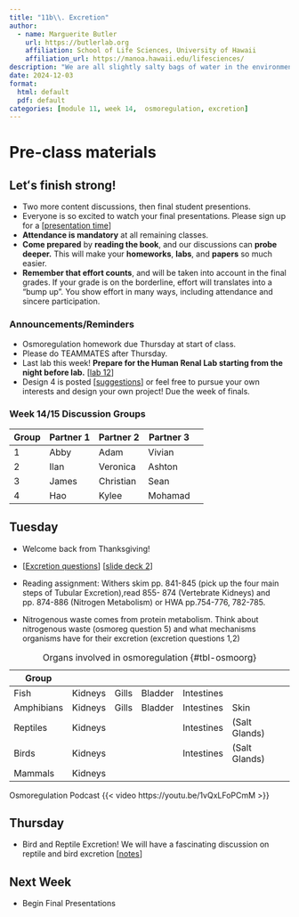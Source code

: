 ```yaml
---
title: "11b\\. Excretion"
author:
  - name: Marguerite Butler  
    url: https://butlerlab.org
    affiliation: School of Life Sciences, University of Hawaii
    affiliation_url: https://manoa.hawaii.edu/lifesciences/
description: "We are all slightly salty bags of water in the environment"
date: 2024-12-03
format: 
  html: default 
  pdf: default
categories: [module 11, week 14,  osmoregulation, excretion]
---
```


# Pre-class materials 

::: callout-important
## Letʻs finish strong!

- Two more content discussions, then final student presentions. 
- Everyone is so excited to watch your final presentations. Please sign up for a \[[presentation time](https://docs.google.com/spreadsheets/d/18ARk8XCpNsx-e65vF0LdGcSv0iXD3kNvOsOiQCFdar4/edit?usp=sharing)\] 
- __Attendance is mandatory__ at all remaining classes. 
- __Come prepared__ by __reading the book__, and our discussions can __probe deeper.__ This will make your __homeworks__, __labs__, and __papers__ so much easier. 
- __Remember that effort counts__, and will be taken into account in the final grades. If your grade is on the borderline, effort will translates into a "bump up".  You show effort in many ways, including attendance and sincere participation. 
:::


### Announcements/Reminders

-  Osmoregulation homework due Thursday at start of class. 
-  Please do TEAMMATES after Thursday. 
-  Last lab this week! __Prepare for the Human Renal Lab starting from the night before lab.__ \[[lab 12](../../labs/Lab12-human-renal/Lab12.qmd)\]
-  Design 4 is posted \[[suggestions](../../projects/design4.qmd)\] or feel free to pursue your own interests and design your own project!  Due the week of finals. 

### Week 14/15 Discussion Groups

| Group | Partner 1 | Partner 2 | Partner 3 |
|----|----|----|----|----|
|1| Abby|  Adam|  Vivian|
|2| Ilan|    Veronica|  Ashton|  
|3| James| Christian|   Sean|    
|4| Hao|    Kylee|  Mohamad|

## Tuesday 
- Welcome back from Thanksgiving! 
- \[[Excretion questions](../../discussions/Discussion-Week11b-excretion.pdf)\] \[[slide deck 2](../../powerpoints/11b.Osmoregulation_SaltWater.pdf)\] 
- Reading assignment: Withers skim pp. 841-845 (pick up the four main steps of Tubular Excretion),read 855- 874 (Vertebrate Kidneys) and pp. 874-886 (Nitrogen Metabolism)  or HWA pp.754-776, 782-785.

- Nitrogenous waste comes from protein metabolism. Think about nitrogenous waste (osmoreg question 5) and what mechanisms organisms have for their excretion (excretion questions 1,2)

| Group | | |  | | |
| ----  | ----  |----  |----  |----  |----  |
| Fish | Kidneys | Gills | Bladder | Intestines | |
| Amphibians | Kidneys | Gills | Bladder | Intestines | Skin | 
| Reptiles | Kidneys | | | Intestines | (Salt Glands)| 
| Birds | Kidneys | | | Intestines | (Salt Glands) |
| Mammals | Kidneys |  |  | |  |

: Organs involved in osmoregulation {#tbl-osmoorg}


Osmoregulation Podcast
{{< video https://youtu.be/1vQxLFoPCmM >}}

## Thursday
- Bird and Reptile Excretion! We will have a fascinating discussion on reptile and bird excretion \[[notes](../../powerpoints/11c.Avian_Reptilian_Osmoregulation_Notes.pdf)\]

## Next Week
- Begin Final Presentations




